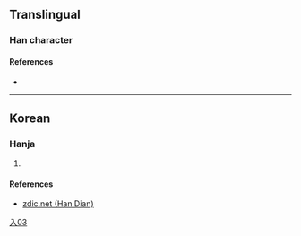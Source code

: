 {{character info/new}}
==Translingual==

===Han character===
{{Han char|rn=11|rad=入|as=03|sn=5|four=|canj=ONI|ids=⿱入夕}}

====References====
* {{Han ref|kx=0126.041|dkj=|dj=|hdz=|uh=34B1|ud=13489|bh=|bd=}}

----

==Korean==

===Hanja===
{{ko-hanja|hangeul=[[몽]]|rv=mong|mr=mong}}

# {{alternative form of|夢|lang=ko}}

====References====
* [http://www.zdic.net/zd/zi2/ZdicE3Zdic92ZdicB1.htm zdic.net (Han Dian)]

[[Category:Korean-only CJKV Characters|入03]]